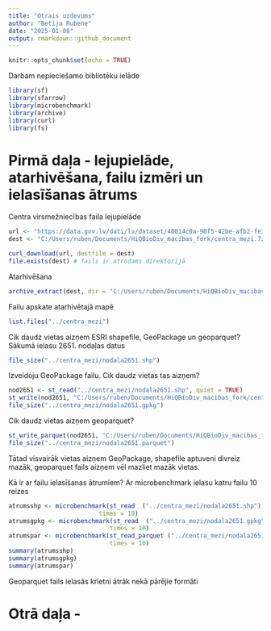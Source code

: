 ```yaml
---
title: "Otrais uzdevums"
author: "Betija Rubene"
date: "2025-01-08"
output: rmarkdown::github_document
---
```


```r
knitr::opts_chunk$set(echo = TRUE)
```

Darbam nepieciešamo bibliotēku ielāde

```r
library(sf)
library(sfarrow)
library(microbenchmark)
library(archive)
library(curl)
library(fs)
```

# Pirmā daļa - lejupielāde, atarhivēšana, failu izmēri un ielasīšanas ātrums

Centra virsmežniecības faila lejupielāde

```r
url <- "https://data.gov.lv/dati/lv/dataset/40014c0a-90f5-42be-afb2-fe3c4b8adf92/resource/392dfb67-eeeb-43c2-b082-35f9cf986128/download/centra.7z"
dest <- "C:/Users/ruben/Documents/HiQBioDiv_macibas_fork/centra_mezi.7z"

curl_download(url, destfile = dest)
file.exists(dest) # fails ir atrodams direktorijā
```

Atarhivēšana

```r
archive_extract(dest, dir = "C:/Users/ruben/Documents/HiQBioDiv_macibas_fork/centra_mezi")
```

Failu apskate atarhivētajā mapē

```r
list.files("../centra_mezi")
```

Cik daudz vietas aizņem ESRI shapefile, GeoPackage un geoparquet?
Sākumā ielasu 2651. nodaļas datus

```r
file_size("../centra_mezi/nodala2651.shp")
```

Izveidoju GeoPackage failu. Cik daudz vietas tas aizņem?

```r
nod2651 <- st_read("../centra_mezi/nodala2651.shp", quiet = TRUE)
st_write(nod2651, "C:/Users/ruben/Documents/HiQBioDiv_macibas_fork/centra_mezi/nodala2651.gpkg", quiet = TRUE)
file_size("../centra_mezi/nodala2651.gpkg")
```

Cik daudz vietas aizņem geoparquet?

```r
st_write_parquet(nod2651, "C:/Users/ruben/Documents/HiQBioDiv_macibas_fork/centra_mezi/nodala2651.parquet")
file_size("../centra_mezi/nodala2651.parquet")
```
Tātad visvairāk vietas aizņem GeoPackage, shapefile aptuveni divreiz mazāk, geoparquet fails aizņem vēl mazliet mazāk vietas.

Kā ir ar failu ielasīšanas ātrumiem? Ar microbenchmark ielasu katru failu 10 reizes

```r
atrumsshp <- microbenchmark(st_read  ("../centra_mezi/nodala2651.shp"),
                         times = 10)
atrumsgpkg <- microbenchmark(st_read  ("../centra_mezi/nodala2651.gpkg"),
                            times = 10)
atrumspar <- microbenchmark(st_read_parquet ("../centra_mezi/nodala2651.parquet"),
                            times = 10)
summary(atrumsshp)
summary(atrumsgpkg)
summary(atrumspar)
```

Geoparquet fails ielasās krietni ātrāk nekā pārējie formāti

# Otrā daļa - 

